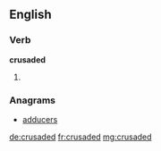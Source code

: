 ==English==

===Verb===
'''crusaded'''

# {{past of|[[crusade]]}}

===Anagrams===
* [[adducers#English|adducers]]

[[de:crusaded]]
[[fr:crusaded]]
[[mg:crusaded]]